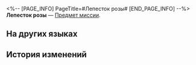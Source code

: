 <%-- [PAGE_INFO]
PageTitle=#Лепесток розы#
[END_PAGE_INFO] --%>
{{Предмет Инфобокс
|id          = 150053
|Изображение = Предмет Лепесток розы.png
|Тип         = Предмет миссии
|Инвентарь   = Миссии
|Редкость    = 2
|Эффект      = 
|Описание    = Затерявшийся в ножнах лепесток розы. По вашему мнению, только один человек мог оставить на месте преступления такую демонстративную улику.
}}
'''Лепесток розы''' — [[Предмет миссии]].

==На других языках==
{{На других языках
|en   = Rose Petal
|zhs  = 玫瑰花瓣
|zht  = 玫瑰花瓣
|ja   = バラの花びら
|ko   = 장미 꽃잎
|es   = Pétalo de rosa
|fr   = Pétale de rose
|ru   = Лепесток розы
|th   = กลีบกุหลาบ
|vi   = Cánh Hoa Hồng
|de   = Rosenblatt
|id   = Kelopak Bunga Mawar
|pt   = Pétala de Rosa
}}

==История изменений==
{{История изменений|3.5}}